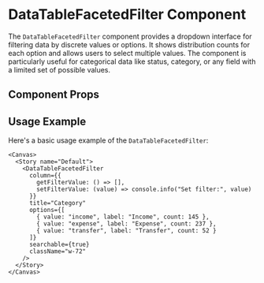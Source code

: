 

<Meta of={DataTableFacetedFilter} />

# DataTableFacetedFilter Component

The `DataTableFacetedFilter` component provides a dropdown interface for filtering data by discrete values or options. It shows distribution counts for each option and allows users to select multiple values. The component is particularly useful for categorical data like status, category, or any field with a limited set of possible values.

## Component Props

<Canvas of={DataTableFacetedFilter} />

<Controls />

## Usage Example

Here's a basic usage example of the `DataTableFacetedFilter`:

```tsx
<Canvas>
  <Story name="Default">
    <DataTableFacetedFilter
      column={{
        getFilterValue: () => [],
        setFilterValue: (value) => console.info("Set filter:", value)
      }}
      title="Category"
      options={[
        { value: "income", label: "Income", count: 145 },
        { value: "expense", label: "Expense", count: 237 },
        { value: "transfer", label: "Transfer", count: 52 }
      ]}
      searchable={true}
      className="w-72"
    />
  </Story>
</Canvas>
``` 